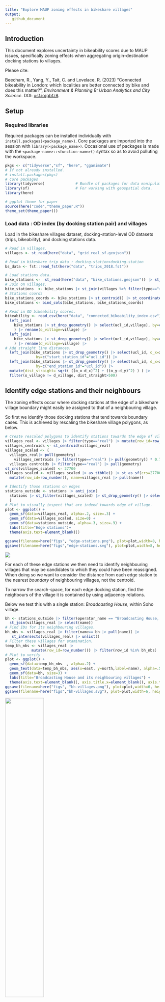```yaml
---
title: "Explore MAUP zoning effects in bikeshare villages"
output:
   github_document
---
```


## Introduction

This document explores uncertainty in bikeability scores due to MAUP issues, specifically zoning effects when aggregating origin-destination docking stations to villages.

Please cite:

Beecham, R., Yang, Y., Tait, C. and Lovelace, R. (2023) "Connected bikeability in London: which localities are better connected by bike and does this matter?", *Environment & Planning B: Urban Analytics and City Science*. DOI: [osf.io/gbfz8](https://osf.io/gbfz8).

## Setup

### Required libraries

Required packages can be installed individually with `install.packages(<package_name>)`. Core packages are imported into the session with `library(<package_name>)`. Occasional use of packages is made with the `<package-name>::<function-name>()` syntax so as to avoid polluting the workspace.

```r
pkgs <- c("tidyverse","sf", "here", "gganimate")
# If not already installed.
# install.packages(pkgs)
# Core packages
library(tidyverse)              # Bundle of packages for data manipulation.
library(sf)                     # For working with geospatial data.
library(here)

# ggplot theme for paper
source(here("code","theme_paper.R"))
theme_set(theme_paper())
```

### Load data : OD index (by docking station pair) and villages

Load in the bikeshare villages dataset, docking-station-level OD datasets (trips, bikeability), and docking stations data.

```r
# Read in villages.
villages <- st_read(here("data", "grid_real_sf.geojson"))

# Read in bikeshare trip data : docking-station>docking-station
bs_data <- fst::read_fst(here("data", "trips_2018.fst"))

# Load stations data.
bike_stations <-  st_read(here("data", "bike_stations.geojson")) |> st_transform(crs=27700)
# Join on villages.
bike_stations  <- bike_stations |> st_join(villages %>% filter(type=="real") %>%  select(village=name), .predicate=st_intersects())
# Stations coords
bike_stations_coords <- bike_stations |> st_centroid() |> st_coordinates() |> as_tibble() |> rename_all(tolower)
bike_stations <- bind_cols(bike_stations, bike_stations_coords)

# Read in OD bikeability scores.
bikeability <- read_csv(here("data", "connected_bikeability_index.csv")) |>
  left_join(
    bike_stations |> st_drop_geometry() |> select(ucl_id,village), by=c("start_station_id"="ucl_id")
    ) |> rename(o_village=village) |>
  left_join(
    bike_stations |> st_drop_geometry() |> select(ucl_id,village), by=c("end_station_id"="ucl_id")
    ) |> rename(d_village=village) |>
# Add straight line distances.
  left_join(bike_stations |> st_drop_geometry() |> select(ucl_id, o_x=x, o_y=y),
              by=c("start_station_id"="ucl_id")) |>
  left_join(bike_stations |> st_drop_geometry() |> select(ucl_id, d_x=x, d_y=y),
              by=c("end_station_id"="ucl_id")) |>
  mutate(dist_straight= sqrt( ((o_x-d_x)^2) + ((o_y-d_y)^2) ) ) |>
  filter(o_village != d_village, dist_straight>500)
```

## Identify edge stations and their neighbours

The zoning effects occur where docking stations at the edge of a bikeshare village boundary might easily be assigned to that of a neighbouring village.

So first we identify those docking stations that tend towards boundary cases. This is achieved by rescaling the bikeshare village polygons, as below.

```r
# Create rescaled polygons to identify stations towards the edge of villages.
villages_real <- villages |> filter(type=="real") |> mutate(row_id=row_number())
villages_centroids <- st_centroid(villages_real)
villages_scaled <- (
  villages_real|> pull(geometry) -
    villages_centroids |> filter(type=="real") |> pull(geometry)) * 0.7 +
  villages_centroids |> filter(type=="real") |> pull(geometry)
st_crs(villages_scaled) <- 27700
villages_scaled <- villages_scaled |> as_tibble() |> st_as_sf(crs=27700) |>
  mutate(row_id=row_number(), name=villages_real |> pull(name))

# Identify those stations on edges
stations_outside <- stations |> anti_join(
  stations |> st_filter(villages_scaled) |> st_drop_geometry() |> select(operator_name)
  )
# Plot to visually inspect that are indeed towards edge of village.
plot <- ggplot() +
  geom_sf(data=villages_real, alpha=.2, size=.3) +
  geom_sf(data=villages_scaled, size=0) +
  geom_sf(data=stations_outside, alpha=.3, size=.9) +
  labs(title="Edge stations")+
  theme(axis.text=element_blank())

ggsave(filename=here("figs", "edge-stations.png"), plot=plot,width=8, height=5, dpi=300)
ggsave(filename=here("figs","edge-stations.svg"), plot=plot,width=8, height=5)
````

![](./figs/edge-stations.svg)

For each of these  edge stations we then need to identify neighbouring villages that may be candidates to which they could have been reassigned. When doing so we want to consider the distance from each edge station to the nearest *boundary* of neighbouring villages, not the centroid.

To narrow the search-space, for each edge docking station, find the neighbours of the village it is contained by using adjacency relations.

Below we test this with a single station: *Broadcasting House*, within Soho village.

```r
bh <- stations_outside |> filter(operator_name == "Broadcasting House, Marylebone") |>
  st_join(villages_real |> select(name))
# Find IDs for its neighbouring villages.
bh_nbs <- villages_real |> filter(name== bh |> pull(name)) |>
   st_intersects(villages_real) |> unlist()
# Filter these villages for examination.
temp_bh_nbs <- villages_real |>
            mutate(row_id=row_number()) |> filter(row_id %in% bh_nbs)
# Plot to verify
plot <- ggplot() +
  geom_sf(data=temp_bh_nbs  , alpha=.2) +
  geom_text(data=temp_bh_nbs, aes(x=east, y=north,label=name), alpha=.5, family="Avenir Book") +
  geom_sf(data=bh, size=3) +
  labs(title="Broadcasting House and its neighbouring villages") +
  theme(axis.text=element_blank(), axis.title.x=element_blank(), axis.title.y=element_blank())
ggsave(filename=here("figs", "bh-villages.png"), plot=plot,width=6, height=5, dpi=300)
ggsave(filename=here("figs","bh-villages.svg"), plot=plot,width=6, height=5)
```

![](./figs/bh-villages.svg){width=50%}

Next we want to calculate the distance between this docking station and the closest part of the boundary of its neighbours. This is to make sure that this distance crosses over into neighbouing villages. Therefore we caluclate this based on the `villages_scaled` data. We also decide on a reasonable distance threshold, 500 metres, beyond which it would not make sense to reallocate due to boundary effects.

```r
# Make some tighter boundaries.
villages_scaled <- (
  villages_real|> pull(geometry) -
    villages_centroids |> filter(type=="real") |> pull(geometry)) * 0.7 +
  villages_centroids |> filter(type=="real") |> pull(geometry)
st_crs(villages_scaled) <- 27700
villages_scaled <- villages_scaled |> as_tibble() |> st_as_sf(crs=27700) |>
  mutate(row_id=row_number(), name=villages_real |> pull(name))

temp_bh_nbs_scaled <- villages_scaled |> mutate(row_id=row_number()) |> filter(row_id %in% bh_nbs)
# Calculate those distances to neighbours.
nearest <- st_nearest_points(bh, temp_bh_nbs_scaled)
bw<-500
dists <- nearest |>
    st_as_sf() |>
    st_coordinates() |>
    as_tibble() |>
    mutate(is_dest=row_number() %% 2 == 0) |>
    filter(is_dest) |>
    st_as_sf(coords=c("X","Y"), crs=27700) |> select(geometry) |>
    st_join(temp_bh_nbs |> select(nearest_name=name)) |>
    mutate(dist=as.numeric(st_length(nearest))) |>
    filter(dist<bw)
# Plot those villages that are candidates for being reallocated.
plot <- ggplot() +
  geom_sf(data=temp_bh_nbs  , alpha=.2) +
  geom_sf(data=temp_bh_nbs_scaled  , alpha=.2, size=0) +
  geom_text(data=temp_bh_nbs, aes(x=east, y=north,label=name), alpha=.5, family="Avenir Book") +
  geom_sf(data=temp_bh_nbs |> filter(name %in% dists$nearest_name) , fill="transparent", size=1) +
  geom_sf(data=nearest, size=.3) +
  geom_sf(data=bh, size=2) +
  labs(title="Broadcasting House and distance to neighbour boundaries") +
  theme(axis.text=element_blank(), axis.title.x=element_blank(), axis.title.y=element_blank())
ggsave(filename=here("figs", "bh-neighbours.png"), plot=plot,width=7, height=5, dpi=300)
ggsave(filename=here("figs","bh-neighbours.svg"), plot=plot,width=7, height=5)
```

![](./figs/bh-neighbours.svg){width=50%}

## Reallocate stochastically

We then want to have some stochastic process whereby points are reallocated to villages including that within which they are contained with a probability that varies by these distances.

```r
# Here we use 1/d, but it may be instructive to vary this with an exponent to
# increase / decrease the penalty.
# E.g. d^2 to increase, d^.5 to decrease.
dat <- dists |> mutate(w=(1/(dist)), prop=round((w/sum(w)*100))) |>  select(nearest_name, prop) |> st_drop_geometry()
# Generate resamples.
resamples<-sample(dat$nearest_name, size=100, prob=dat$prop, replace=TRUE)
bh_animate <- bh |> mutate(villages=list(resamples)) |> unnest(villages) |> st_drop_geometry() |>
  left_join(
    villages_real |> select(name), by=c("villages"="name")) |>
  mutate(boot_id=row_number()) |> st_as_sf()

# Plot resamples.
anim <- bh_animate |>
  ggplot() +
  geom_sf(data=temp_bh_nbs  , alpha=.2) +
  geom_sf(data=temp_bh_nbs_scaled  , alpha=.2, size=0) +
  geom_text(data=temp_bh_nbs, aes(x=east, y=north,label=name), alpha=.5, family="Avenir Book") +
  geom_sf(data=nearest, size=.3) +
  geom_sf(fill="transparent", size=1) +
  labs(title = "Resample: {closest_state}") +
  gganimate::transition_states(boot_id) +
  theme(axis.text=element_blank(), axis.title.x=element_blank(), axis.title.y=element_blank())

gganimate::animate(nframes=210, fps=20, anim, start_pause=0, end_pause=10, width=800, height=600, res=150, renderer=gganimate::gifski_renderer(here("figs", "anim_bh.gif")))
```

![](./figs/anim_bh.gif){width=50%}

## Apply to full dataset

So first we build up a dataset where for each edge station (`outside_station`) geometries for their village neighbours are stored, both the original and rescaled geometries.

```r
temp_outside_stations <- stations_outside |> st_join(villages_real |> select(name))
village_neighbours <-
  villages_real |> filter(name %in% temp_outside_stations$name |> unique()) |>
  select(name) |>  mutate(nbs=st_intersects(geometry, villages_real) |>  unname()) |> st_drop_geometry() |>
  nest(data=nbs) |>
  mutate(
    ids=map(data,~.x |> unname() |> unlist()),
    geom_orig=map(ids, ~ villages_real |> filter(row_id %in% .x) |> select(nearest_name=name, geometry)),
    geom_scaled=map(ids, ~ villages_scaled |> filter(row_id %in% .x) |> select(nearest_name=name, geometry))
  ) |> select(-data)
```

The next task is to build a dataset containing the distances between each edge station and its nearest village boundaries. The same approach is used as with the *Broadcasting House* example, but we use a functional (`map()`) to scale this up to every edge docking station.

```r
get_neighbour <- function(pts, nbs_scaled, nbs) {
  nearest <- st_nearest_points(pts, nbs_scaled)
  dists <- nearest |>
    st_as_sf() |>
    st_coordinates() |>
    as_tibble() |>
    mutate(is_dest=row_number() %% 2 == 0) |>
    filter(is_dest) |>
    st_as_sf(coords=c("X","Y"), crs=27700) |> select(geometry) |>
    st_join(nbs |> select(name=nearest_name)) |>
    mutate(dist=as.numeric(st_length(nearest)))
  return(dists)
}

temp_outside_station_neighbours <- temp_outside_stations |>
  nest(data=-operator_name) |>
  mutate(
    dists=map(
      data,
      ~get_neighbour(
        pts=.x$geometry,
        nbs_scaled=village_neighbours |> filter(name==.x$name) |> select(name, geom_scaled) |>
               unnest(cols=geom_scaled) |> st_as_sf(),
        nbs=village_neighbours |> filter(name==.x$name) |> select(name, geom_orig) |>
        unnest(cols=geom_orig) |> st_as_sf()
      )
    )
  )
```

Again there is a Monte Carlo-type approach to resampling villages of edge stations in a probabilistic way. We create 100 simulated village positions for each edge docking station.

```r
temp_resampled_dat <- temp_outside_station_neighbours |>
  mutate(
    dat=map(dists,
            ~.x |> filter(dist<500) |> mutate(w=(1/sqrt(dist)), prop=round((w/sum(w)*100))) |>
              select(name, prop) |> st_drop_geometry()),
    resamples=
      map(dat,
          ~tibble(
            relocate=sample(.x$name, size=100, prob=.x$prop, replace=TRUE)
            )
      ),
    village=map(data, ~first(.x$name))
  ) |>
  select(operator_name, village, resamples) |> unnest(c(resamples)) |> unnest(c(village)) |>
  group_by(operator_name) |> mutate(boot_id=row_number()) |> ungroup()

stations_inside <- stations |>
  st_join(villages_real |> select(name)) |> st_drop_geometry() |>
  filter(!operator_name %in% (temp_resampled_dat$operator_name |> unique())) |> select(-ucl_id, village=name) |> unique() |>
  nest(data=village) |>
  mutate(
    relocate=map(data, ~rep(.x$village,times=100))
  ) |>
  select(-data) |> unnest(relocate) |>
  group_by(operator_name) |>
  mutate(village=relocate, boot_id=row_number()) |>
  ungroup()

resampled_dat <- bind_rows(temp_resampled_dat, stations_inside) |>
  inner_join(stations |> st_drop_geometry() |> group_by(operator_name) |> summarise(id=first(ucl_id)) |> ungroup())
```

For each docking-station OD pair, we generate 100 simulated datasets with the edge docking stations reassigned to neighbouring villages probabilistically.

```r
get_resampled_dat <- function(boot_id, dat, resampled) {
  dat <- dat |>
    inner_join(resampled |> filter(boot_id==!!boot_id) |> select(id, o_village=relocate), by=c("start_station_id"="id")) |>
  left_join(resampled |> filter(boot_id==!!boot_id) |> select(id, d_village=relocate), by=c("end_station_id"="id")) |>
    filter(o_village!=d_village) |>
    group_by(o_village, d_village) |>
    summarise(index=mean(index)) |> ungroup() |> mutate(boot_id=!!boot_id)
  return(dat)
}

simulated_data <- bind_rows(
  map(1:100,
      ~get_resampled_dat(
        boot_id=quo(.x),
        dat=bikeability |>
          mutate(
            across(
              .cols=c(start_station_id, end_station_id),
              .fns=~as.character(.x)
              )
            ) |>
          select(start_station_id, end_station_id, index=cb_index),
        resampled=resampled_dat |> mutate(id=as.character(id)) |>   select(relocate,id, boot_id))
  )
)

write_csv(simulated_data, here("data", "simulated_data.csv"))
```

Animate over the simulated data to generate a  [Hullman et al. 2015](https://journals.plos.org/plosone/article?id=10.1371/journal.pone.0142444)  of candidate maps, in so doing we experience uncertainty due to zoning effects.

```r
ods_full <- tibble(
  o_village=rep(rep(villages |> filter(type=="real") |> pull(name), times=66), times=100),
  d_village=rep(rep(villages |> filter(type=="real") |> pull(name), times=1, each=66), times=100),
  boot_id=rep(1:100, times=66, each=66)
)

temp_anim_data <- simulated_data |>
  mutate(label=d_village) |>
  right_join(ods_full |> left_join(villages_real, by=c("o_village"="name"))) |> st_as_sf() |> filter(d_village=="Westminster")

anim_index_map  <- temp_anim_data |>
  ggplot()+
 geom_sf(data= . %>% group_by(boot_id) %>% summarise(), colour="#616161", fill="transparent", size=0.65)+
  geom_sf(aes(fill=index), colour="#616161", size=0.3)+
  geom_sf(data=. %>%  filter(o_village==d_village),
            colour="#616161", fill="transparent", size=0.65) +
  geom_text(data= .  %>%  filter(o_village==d_village),
            aes(x=east, y=north, label=str_sub(d_village,1,1)),
            colour="#252525", alpha=0.9, size=4, show.legend=FALSE,
            hjust="centre", vjust="middle", family="Avenir Book")+
  coord_sf(crs=st_crs(villages_real), datum=NA)+
  guides(fill=FALSE)+
  scale_fill_distiller(
    palette="Blues", direction=1,
    guide = "colourbar", na.value="#f7f7f7"
  )+
  gganimate::transition_states(boot_id) +
  labs(title = "Resample: {closest_state}") +
  theme_paper() +
  theme(
    axis.title.x=element_blank(),axis.title.y=element_blank(),
    panel.background = element_rect(fill="#ffffff", colour="#ffffff"),
  )
gganimate::animate(nframes=210, fps=20, anim_index_map, start_pause=0,end_pause=10, width=1100, height=700, res=150, renderer=gganimate::gifski_renderer(here("figs", "anim_zoning.gif")))
```

![](./figs/anim_zoning.gif)
